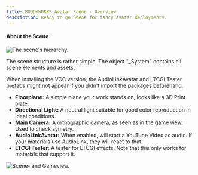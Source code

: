 ```yaml
---
title: BUDDYWORKS Avatar Scene - Overview
description: Ready to go Scene for fancy avatar deployments.
---
```


#### About the Scene

![The scene's hierarchy.](./img/002.png)  

The scene structure is rather simple. The object "\_System" contains all scene elements and assets.  
<Aside>When installing the VCC version, the AudioLinkAvatar and LTCGI Tester prefabs might not appear if you didn't import the packages beforehand.</Aside>

- **Floorplane:** A simple plane your work stands on, looks like a 3D Print plate.
- **Directional Light:** A neutral light suitable for good color reproduction in ideal conditions.
- **Main Camera:** A orthographic camera, as seen as in the game view. Used to check symetry.
- **AudioLinkAvatar:** When enabled, will start a YouTube Video as audio. If your materials use AudioLink, they will react to that.
- **LTCGI Tester:** A tester for LTCGI effects. Note that this only works for materials that support it.


![Scene- and Gameview.](./img/003.png)  